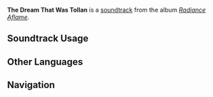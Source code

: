 {{Stub}}
{{Soundtrack Infobox
|image          = Radiance Aflame.png
|album          = Radiance Aflame
|disc           = 1
|number         = 15
|featured       = 
|featured2      = 
|featured3      = 
|featured_disc  = 
|featured_disc2 = 
|featured_disc3 = 
|youtube_id     = 
|spotify_id     = 2b2hpkygYj2oDhwqC3Q8Jg
|previous       = Sea of Shifting Sentience (Soundtrack)
|next           = Of That Colossal Wreck
}}
'''The Dream That Was Tollan''' is a [[soundtrack]] from the album ''[[Radiance Aflame]]''.

==Soundtrack Usage==
{{Soundtrack Usage
|location          = Ancient Sacred Mountain//Dragons' Residence in the Ancient Sacred Mountain
|quest             = 
|domain            = 
|eventgameplay     = 
|special_displayed = 
|special           = 
|teapot            = 
|mediaoriginal     =
}}
<!--
==Other Arrangements==
{{Files by Category Gallery|Media Using an Unreleased Arrangement of {{subst:#titleparts:{{subst:PAGENAME}}}} Soundtrack}}
-->
<!--
==Production Credits==
{| class="wikitable"
! Position
! Staff<ref>NetEase Cloud Music: [https://music.163.com/#/song?id=NUMBER TITLE {{zh|}}]</ref>
|-
!
| ({{zh|}})
|}
|}
-->
<!--
==Gallery==
<gallery>
</gallery>
-->

==Other Languages==
{{Other Languages
|en       = The Dream That Was Tollan
|zhs      = 图兰的残垣
|zhs_rm   = 
|zht      = 
|zht_rm   = 
|zh_tl    = 
|ja       = トゥランの残壁
|ja_rm    = 
|ja_tl    = 
}}
<!--
==References==
{{Reflist}}
-->

==Navigation==
{{Soundtrack Navbox|Radiance Aflame}}